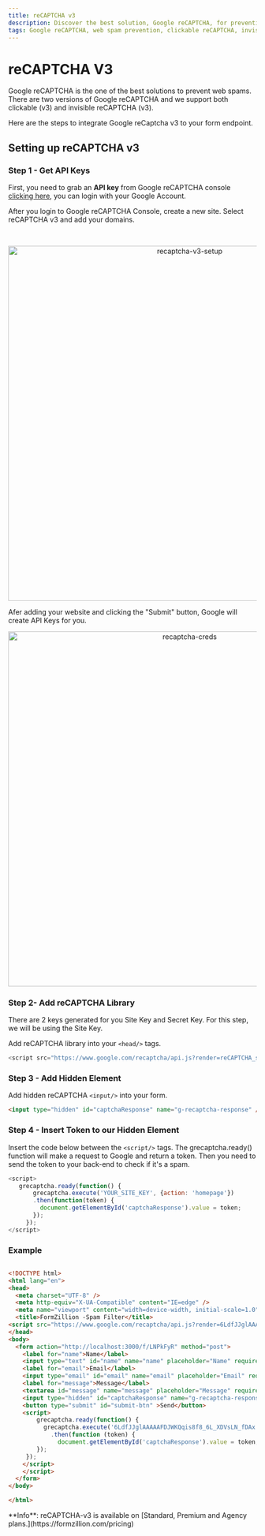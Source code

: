 ```yaml
---
title: reCAPTCHA v3
description: Discover the best solution, Google reCAPTCHA, for preventing web spams. This description highlights the support for both clickable (v2) and invisible (v3) versions, providing effective protection against spam activities on websites.
tags: Google reCAPTCHA, web spam prevention, clickable reCAPTCHA, invisible reCAPTCHA, v3, spam protection, online security, form, submission, automate, backend, open-source, integrations, Formzillion
---
```



# reCAPTCHA V3

Google reCAPTCHA is the one of the best solutions to prevent web spams. There are two versions of Google reCAPTCHA and
we support both clickable (v3) and invisible reCAPTCHA (v3).

Here are the steps to integrate Google reCaptcha v3 to your form endpoint.

## Setting up reCAPTCHA v3

### Step 1 - Get API Keys

First, you need to grab an **API key** from Google reCAPTCHA console [clicking here](https://www.google.com/recaptcha/about/), you can login with your Google Account.

After you login to Google reCAPTCHA Console, create a new site. Select reCAPTCHA v3 and add your domains.

<br />
<p align="center">
  <img
    src="/setup/spam-protection/re-captcha-v3-setup.png"
    alt="recaptcha-v3-setup"
    width="720px"
  />
</p>
Afer adding your website and clicking the "Submit" button, Google will create API Keys for you.

<br />
<p align="center">
  <img src="/setup/spam-protection/re-captcha-creds.png" alt="recaptcha-creds" width="720px" />
</p>

### Step 2- Add reCAPTCHA Library

There are 2 keys generated for you Site Key and Secret Key. For this step, we will be using the Site Key.

Add reCAPTCHA library into your `<head/>` tags.

```js copy
<script src="https://www.google.com/recaptcha/api.js?render=reCAPTCHA_site_key"></script>
```

### Step 3 - Add Hidden Element

Add hidden reCAPTCHA `<input/>` into your form.

```html copy
<input type="hidden" id="captchaResponse" name="g-recaptcha-response" />
```

### Step 4 - Insert Token to our Hidden Element

Insert the code below between the `<script/>` tags. The grecaptcha.ready() function will make a request to Google and return a token. Then you need to send the token to your back-end to check if it's a spam.

```js copy
<script>
   grecaptcha.ready(function() {
       grecaptcha.execute('YOUR_SITE_KEY', {action: 'homepage'})
       .then(function(token) {
         document.getElementById('captchaResponse').value = token;
       });
     });
</script>
```

### Example

```html copy

<!DOCTYPE html>
<html lang="en">
<head>
  <meta charset="UTF-8" />
  <meta http-equiv="X-UA-Compatible" content="IE=edge" />
  <meta name="viewport" content="width=device-width, initial-scale=1.0" />
  <title>FormZillion -Spam Filter</title>
<script src="https://www.google.com/recaptcha/api.js?render=6LdfJJglAAAAAFDJWKQqis8f8_6L_XDVsLN_fDAx"></script>
</head>
<body>
  <form action="http://localhost:3000/f/LNPkFyR" method="post">
    <label for="name">Name</label>
    <input type="text" id="name" name="name" placeholder="Name" required="" />
    <label for="email">Email</label>
    <input type="email" id="email" name="email" placeholder="Email" required="" />
    <label for="message">Message</label>
    <textarea id="message" name="message" placeholder="Message" required=""></textarea>
    <input type="hidden" id="captchaResponse" name="g-recaptcha-response">
    <button type="submit" id="submit-btn" >Send</button>
    <script>
        grecaptcha.ready(function() {
          grecaptcha.execute('6LdfJJglAAAAAFDJWKQqis8f8_6L_XDVsLN_fDAx', { action: 'homepage' })
            .then(function (token) {
              document.getElementById('captchaResponse').value = token;
        });
     });
    </script>
    </script>
  </form>
</body>

</html>

```

<Callout type="info" emoji="ℹ️">
  **Info**: reCAPTCHA-v3 is available on [Standard, Premium and Agency
  plans.](https://formzillion.com/pricing)
</Callout>
